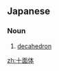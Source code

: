 ==Japanese==
{{ja-kanjitab|じゅう|めん|たい|yomi=on}}

===Noun===
{{ja-noun|じゅうめんたい}}

# [[decahedron]]

[[zh:十面体]]